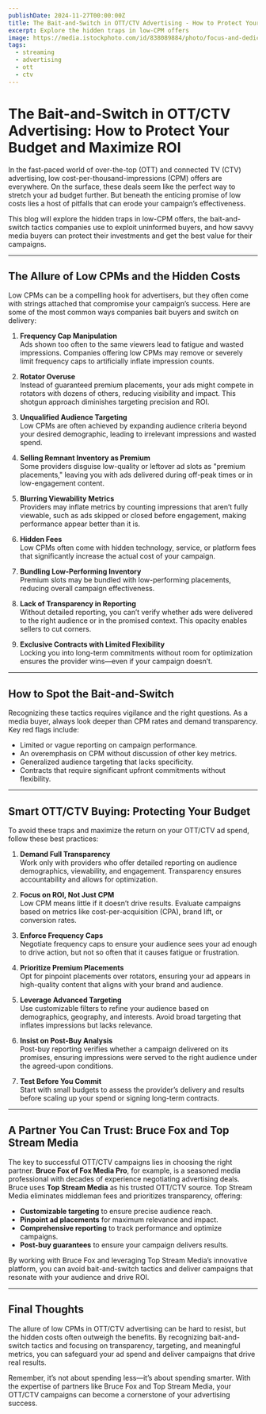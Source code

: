 ```yaml
---
publishDate: 2024-11-27T00:00:00Z
title: The Bait-and-Switch in OTT/CTV Advertising - How to Protect Your Budget and Maximize ROI
excerpt: Explore the hidden traps in low-CPM offers
image: https://media.istockphoto.com/id/838089884/photo/focus-and-dedication-got-her-far.jpg?s=612x612&w=0&k=20&c=TfMOSHS4w_pb3_LYAnO-Yhtyay7TPI1R3K4LYio5lrQ=
tags:
  - streaming
  - advertising
  - ott
  - ctv
---
```


# The Bait-and-Switch in OTT/CTV Advertising: How to Protect Your Budget and Maximize ROI

In the fast-paced world of over-the-top (OTT) and connected TV (CTV) advertising, low cost-per-thousand-impressions (CPM) offers are everywhere. On the surface, these deals seem like the perfect way to stretch your ad budget further. But beneath the enticing promise of low costs lies a host of pitfalls that can erode your campaign’s effectiveness.

This blog will explore the hidden traps in low-CPM offers, the bait-and-switch tactics companies use to exploit uninformed buyers, and how savvy media buyers can protect their investments and get the best value for their campaigns.

---

## The Allure of Low CPMs and the Hidden Costs

Low CPMs can be a compelling hook for advertisers, but they often come with strings attached that compromise your campaign’s success. Here are some of the most common ways companies bait buyers and switch on delivery:

1. **Frequency Cap Manipulation**  
   Ads shown too often to the same viewers lead to fatigue and wasted impressions. Companies offering low CPMs may remove or severely limit frequency caps to artificially inflate impression counts.

2. **Rotator Overuse**  
   Instead of guaranteed premium placements, your ads might compete in rotators with dozens of others, reducing visibility and impact. This shotgun approach diminishes targeting precision and ROI.

3. **Unqualified Audience Targeting**  
   Low CPMs are often achieved by expanding audience criteria beyond your desired demographic, leading to irrelevant impressions and wasted spend.

4. **Selling Remnant Inventory as Premium**  
   Some providers disguise low-quality or leftover ad slots as "premium placements," leaving you with ads delivered during off-peak times or in low-engagement content.

5. **Blurring Viewability Metrics**  
   Providers may inflate metrics by counting impressions that aren’t fully viewable, such as ads skipped or closed before engagement, making performance appear better than it is.

6. **Hidden Fees**  
   Low CPMs often come with hidden technology, service, or platform fees that significantly increase the actual cost of your campaign.

7. **Bundling Low-Performing Inventory**  
   Premium slots may be bundled with low-performing placements, reducing overall campaign effectiveness.

8. **Lack of Transparency in Reporting**  
   Without detailed reporting, you can’t verify whether ads were delivered to the right audience or in the promised context. This opacity enables sellers to cut corners.

9. **Exclusive Contracts with Limited Flexibility**  
   Locking you into long-term commitments without room for optimization ensures the provider wins—even if your campaign doesn’t.

---

## How to Spot the Bait-and-Switch

Recognizing these tactics requires vigilance and the right questions. As a media buyer, always look deeper than CPM rates and demand transparency. Key red flags include:

- Limited or vague reporting on campaign performance.
- An overemphasis on CPM without discussion of other key metrics.
- Generalized audience targeting that lacks specificity.
- Contracts that require significant upfront commitments without flexibility.

---

## Smart OTT/CTV Buying: Protecting Your Budget

To avoid these traps and maximize the return on your OTT/CTV ad spend, follow these best practices:

1. **Demand Full Transparency**  
   Work only with providers who offer detailed reporting on audience demographics, viewability, and engagement. Transparency ensures accountability and allows for optimization.

2. **Focus on ROI, Not Just CPM**  
   Low CPM means little if it doesn’t drive results. Evaluate campaigns based on metrics like cost-per-acquisition (CPA), brand lift, or conversion rates.

3. **Enforce Frequency Caps**  
   Negotiate frequency caps to ensure your audience sees your ad enough to drive action, but not so often that it causes fatigue or frustration.

4. **Prioritize Premium Placements**  
   Opt for pinpoint placements over rotators, ensuring your ad appears in high-quality content that aligns with your brand and audience.

5. **Leverage Advanced Targeting**  
   Use customizable filters to refine your audience based on demographics, geography, and interests. Avoid broad targeting that inflates impressions but lacks relevance.

6. **Insist on Post-Buy Analysis**  
   Post-buy reporting verifies whether a campaign delivered on its promises, ensuring impressions were served to the right audience under the agreed-upon conditions.

7. **Test Before You Commit**  
   Start with small budgets to assess the provider’s delivery and results before scaling up your spend or signing long-term contracts.

---

## A Partner You Can Trust: Bruce Fox and Top Stream Media

The key to successful OTT/CTV campaigns lies in choosing the right partner. **Bruce Fox of Fox Media Pro**, for example, is a seasoned media professional with decades of experience negotiating advertising deals. Bruce uses **Top Stream Media** as his trusted OTT/CTV source. Top Stream Media eliminates middleman fees and prioritizes transparency, offering:

- **Customizable targeting** to ensure precise audience reach.
- **Pinpoint ad placements** for maximum relevance and impact.
- **Comprehensive reporting** to track performance and optimize campaigns.
- **Post-buy guarantees** to ensure your campaign delivers results.

By working with Bruce Fox and leveraging Top Stream Media’s innovative platform, you can avoid bait-and-switch tactics and deliver campaigns that resonate with your audience and drive ROI.

---

## Final Thoughts

The allure of low CPMs in OTT/CTV advertising can be hard to resist, but the hidden costs often outweigh the benefits. By recognizing bait-and-switch tactics and focusing on transparency, targeting, and meaningful metrics, you can safeguard your ad spend and deliver campaigns that drive real results.

Remember, it’s not about spending less—it’s about spending smarter. With the expertise of partners like Bruce Fox and Top Stream Media, your OTT/CTV campaigns can become a cornerstone of your advertising success.
